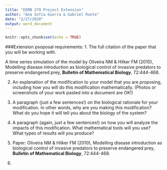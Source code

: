 ```yaml
---
title: "EEMB 279 Project Extension"
author: "Ana Sofia Guerra & Gabriel Runte"
date: "2/27/2020"
output: word_document
---
```


```r
knitr::opts_chunk$set(echo = TRUE)
```

###Extension psoposal requirements:
1. The full citation of the paper that you will be working with.

A time series simulation of the model by Oliveira NM & Hilker FM (2010), Modelling disease introduction as biological control of invasive predators to preserve endangered prey, **Bulletin of Mathematical Biology**, 72:444-468. 

2. An explanation of the modification to your model that you are proposing, including how you will do this modification mathematically. (Photos or screenshots of your work pasted into a document are OK!)
3. A paragraph (just a few sentences!) on the biological rationale for your modification. In other words, why are you making this modification? What do you hope it will tell you about the biology of the system?
4. A paragraph (again, just a few sentences!) on how you will analyze the impacts of this modification. What mathematical tools will you use? What types of results will you produce?

1. Paper: Oliveira NM & Hilker FM (2010), Modelling disease introduction as biological control of invasive predators to preserve endangered prey, **Bulletin of Mathematical Biology**, 72:444-468. 

2. 